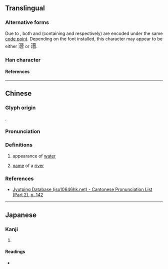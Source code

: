 {{character info}}
==Translingual==

===Alternative forms===
Due to {{w|Han unification}}, both {{w|Traditional Chinese|traditional}} and {{w|Simplified Chinese|simplified form}} (containing {{l|mul|晉}} and {{l|mul|晋}} respectively) are encoded under the same [[code point]]. Depending on the font installed, this character may appear to be either <span style="font-size:large;" lang="zh-hant">溍</span> or <span style="font-size:large;" lang="zh-hans">溍</span>.

===Han character===
{{Han char|rn=85|rad=水|as=10|sn=13|four=31161|canj=EMCA,EMIA|ids=⿰氵晋(G),⿰氵晉(HTJK)}}

====References====
{{Han ref|kx=0639.120|dkj=17922|dj=1046.050|hdz=31697.050|uh=6E8D}}

----

==Chinese==
{{zh-forms}}

===Glyph origin===
{{Han compound|水|晉|ls=psc|c1=s|c2=p|t1=water}}.

===Pronunciation===
{{zh-pron
|m=jìn
|c=zeon3
|mc=
|oc=
|ma=
|cat=n,pn
}}

===Definitions===
{{zh-hanzi}}

# {{zh-hg}} appearance of [[water]] <!-- 《字彙·水部》 -->
# {{zh-hg}} [[name]] of a [[river]] <!-- 《玉篇·水部》 《廣韻·震韻》 -->

===References===
* [http://www.iso10646hk.net/jp/document/download.jsp Jyutping Database (iso10646hk.net) - Cantonese Pronunciation List (Part 2), p. 142]

----

==Japanese==

===Kanji===
{{ja-kanji|grade=|rs=水10}}

# {{rfdef|ja|sort=水10}}

====Readings====
* {{ja-readings|on=しん|kun=}}